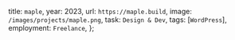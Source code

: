   title: `maple`,
  year: 2023,
  url: `https://maple.build`,
  image: `/images/projects/maple.png`,
  task: `Design & Dev`,
  tags: [`WordPress`],
  employment: `Freelance`,
};
